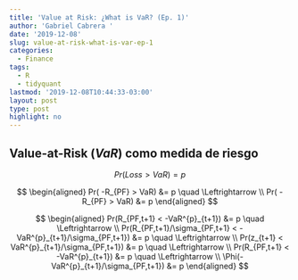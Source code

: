 ---
title: 'Value at Risk: ¿What is VaR? (Ep. 1)'
author: 'Gabriel Cabrera '
date: '2019-12-08'
slug: value-at-risk-what-is-var-ep-1
categories:
  - Finance
tags:
  - R
  - tidyquant
lastmod: '2019-12-08T10:44:33-03:00'
layout: post
type: post
highlight: no
---
 
## Value-at-Risk (*VaR*) como medida de riesgo

$$
Pr(Loss > VaR) = p
$$

$$
\begin{aligned}
Pr( -R_{PF} > VaR) &= p \quad \Leftrightarrow \\
Pr( -R_{PF} > VaR) &= p
\end{aligned}
$$

 
$$
\begin{aligned}
Pr(R_{PF,t+1} < -VaR^{p}_{t+1}) &= p \quad \Leftrightarrow  \\
Pr(R_{PF,t+1}/\sigma_{PF,t+1} < -VaR^{p}_{t+1}/\sigma_{PF,t+1}) &= p \quad \Leftrightarrow \\
Pr(z_{t+1} < VaR^{p}_{t+1}/\sigma_{PF,t+1}) &= p \quad \Leftrightarrow \\
Pr(R_{PF,t+1} < -VaR^{p}_{t+1}) &= p \quad \Leftrightarrow \\
\Phi(-VaR^{p}_{t+1}/\sigma_{PF,t+1}) &= p
\end{aligned}
$$